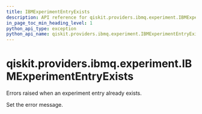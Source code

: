 ```yaml
---
title: IBMExperimentEntryExists
description: API reference for qiskit.providers.ibmq.experiment.IBMExperimentEntryExists
in_page_toc_min_heading_level: 1
python_api_type: exception
python_api_name: qiskit.providers.ibmq.experiment.IBMExperimentEntryExists
---
```


# qiskit.providers.ibmq.experiment.IBMExperimentEntryExists

<Class id="qiskit.providers.ibmq.experiment.IBMExperimentEntryExists" isDedicatedPage={true} github="https://github.com/qiskit/qiskit-ibmq-provider/tree/stable/0.17/qiskit/providers/ibmq/experiment/exceptions.py" signature="IBMExperimentEntryExists(*message)" modifiers="exception">
  Errors raised when an experiment entry already exists.

  Set the error message.
</Class>

